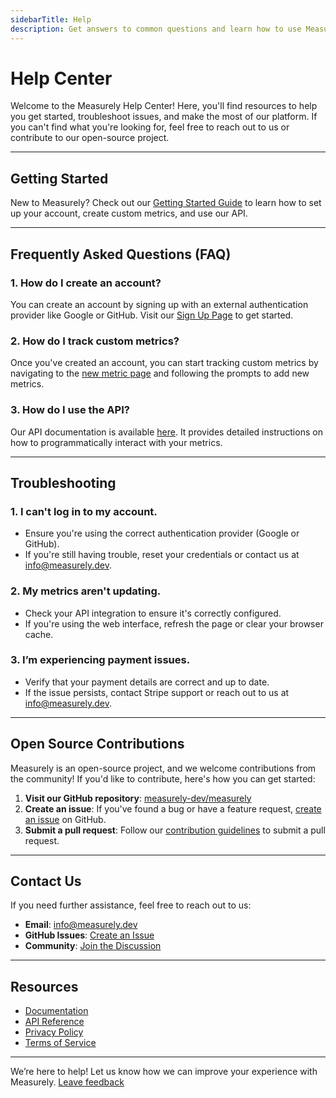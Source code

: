 ```yaml
---
sidebarTitle: Help
description: Get answers to common questions and learn how to use Measurely's platform and services.
---
```


# Help Center

Welcome to the Measurely Help Center! Here, you'll find resources to help you get started, troubleshoot issues, and make the most of our platform. If you can't find what you're looking for, feel free to reach out to us or contribute to our open-source project.

---

## Getting Started

New to Measurely? Check out our [Getting Started Guide](/docs/) to learn how to set up your account, create custom metrics, and use our API.

---

## Frequently Asked Questions (FAQ)

### 1. How do I create an account?

You can create an account by signing up with an external authentication provider like Google or GitHub. Visit our [Sign Up Page](https://app.measurely.dev/register) to get started.

### 2. How do I track custom metrics?

Once you've created an account, you can start tracking custom metrics by navigating to the [new metric page](https://app.measurely.dev/dashboard/new-metric) and following the prompts to add new metrics.

### 3. How do I use the API?

Our API documentation is available [here](/docs/api-references). It provides detailed instructions on how to programmatically interact with your metrics.

---

## Troubleshooting

### 1. I can't log in to my account.

- Ensure you're using the correct authentication provider (Google or GitHub).
- If you're still having trouble, reset your credentials or contact us at [info@measurely.dev](mailto:info@measurely.dev).

### 2. My metrics aren't updating.

- Check your API integration to ensure it's correctly configured.
- If you're using the web interface, refresh the page or clear your browser cache.

### 3. I’m experiencing payment issues.

- Verify that your payment details are correct and up to date.
- If the issue persists, contact Stripe support or reach out to us at [info@measurely.dev](mailto:info@measurely.dev).

---

## Open Source Contributions

Measurely is an open-source project, and we welcome contributions from the community! If you'd like to contribute, here's how you can get started:

1. **Visit our GitHub repository**: [measurely-dev/measurely](https://github.com/measurely-dev/measurely)
2. **Create an issue**: If you've found a bug or have a feature request, [create an issue](https://github.com/measurely-dev/measurely/issues/new) on GitHub.
3. **Submit a pull request**: Follow our [contribution guidelines](https://github.com/measurely-dev/measurely/blob/main/CONTRIBUTING.md) to submit a pull request.

---

## Contact Us

If you need further assistance, feel free to reach out to us:

- **Email**: [info@measurely.dev](mailto:info@measurely.dev)
- **GitHub Issues**: [Create an Issue](https://github.com/measurely-dev/measurely/issues/new)
- **Community**: [Join the Discussion](https://x.com/getmeasurely)

---

## Resources

- [Documentation](/docs)
- [API Reference](/docs/api-references)
- [Privacy Policy](/legal/privacy)
- [Terms of Service](/legal/terms)

---

We’re here to help! Let us know how we can improve your experience with Measurely. [Leave feedback](https://github.com/measurely-dev/measurely/issues/new?title=Leave%20Feedback%20for%20Measurely&labels=feedback)
